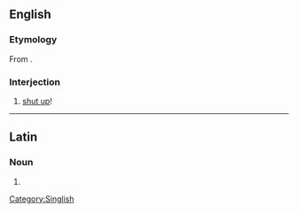 ==English==

===Etymology===
From {{etyl|nan-hok|en}} {{zh-l|恬去|tr=tiām--khì, tiām--khù|shut up}}.

===Interjection===
{{en-interj}}

# {{label|en|Singapore|informal}} [[shut up]]!
[[Category:Singlish]]

----
==Latin==

===Noun===
{{la-noun-form|thiam}}

# {{inflection of|thia||acc|s|lang=la}}
{{rfc-auto}}